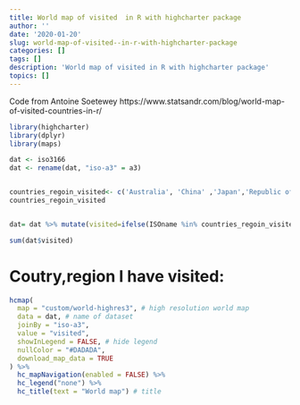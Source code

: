 ```yaml
---
title: World map of visited  in R with highcharter package
author: ''
date: '2020-01-20'
slug: world-map-of-visited--in-r-with-highcharter-package
categories: []
tags: []
description: 'World map of visited in R with highcharter package'
topics: []
---
```




Code from Antoine Soetewey
https://www.statsandr.com/blog/world-map-of-visited-countries-in-r/



```r

library(highcharter)
library(dplyr)
library(maps)

dat <- iso3166
dat <- rename(dat, "iso-a3" = a3)


countries_regoin_visited<- c('Australia', 'China' ,'Japan','Republic of Korea','Thailand','Vietnam','Malaysia','Singapore','Hong Kong','Taiwan')
countries_regoin_visited


dat= dat %>% mutate(visited=ifelse(ISOname %in% countries_regoin_visited, 1, 0))     

sum(dat$visited)
```


# Coutry,region I have visited:


```r

hcmap(
  map = "custom/world-highres3", # high resolution world map
  data = dat, # name of dataset
  joinBy = "iso-a3",
  value = "visited",
  showInLegend = FALSE, # hide legend
  nullColor = "#DADADA",
  download_map_data = TRUE
) %>%
  hc_mapNavigation(enabled = FALSE) %>%
  hc_legend("none") %>%
  hc_title(text = "World map") # title

```



